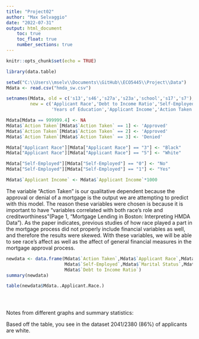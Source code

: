 ```yaml
---
title: "Project02"
author: "Max Selvaggio"
date: "2022-07-31"
output: html_document
    toc: true
    toc_float: true
    number_sections: true
---
```


```r
knitr::opts_chunk$set(echo = TRUE)
```

```r
library(data.table)
```


```r
setwd("C:\\Users\\mselv\\Documents\\GitHub\\ECO5445\\Project\\Data")
Mdata <- read.csv("hmda_sw.csv")

setnames(Mdata, old = c('s13','s46','s27a','s23a','school','s17','s7'), 
         new = c('Applicant Race','Debt to Income Ratio','Self-Employed','Marital Status',
                 'Years of Education','Applicant Income','Action Taken'))

Mdata[Mdata == 999999.4] <- NA
Mdata$`Action Taken`[Mdata$`Action Taken` == 1] <- 'Approved'
Mdata$`Action Taken`[Mdata$`Action Taken` == 2] <- 'Approved'
Mdata$`Action Taken`[Mdata$`Action Taken` == 3] <- 'Denied'

Mdata["Applicant Race"][Mdata["Applicant Race"] == "3"] <- "Black"
Mdata["Applicant Race"][Mdata["Applicant Race"] == "5"] <- "White"

Mdata["Self-Employed"][Mdata["Self-Employed"] == "0"] <- "No"
Mdata["Self-Employed"][Mdata["Self-Employed"] == "1"] <- "Yes"

Mdata$`Applicant Income` <- Mdata$`Applicant Income`*1000
```

The variable "Action Taken" is our qualitative dependent because the approval or denial of a mortgage is the output we are attempting to predict with this model. The reason these variables were chosen is because it is important to have "variables correlated with both race's role and creditworthiness"(Page 1, "Mortgage Lending in Boston: Interpreting HMDA Data"). As the paper indicates, previous studies of how race played a part in the mortgage process did not properly include financial variables as well, and therefore the results were skewed. With these variables, we will be able to see race's affect as well as the affect of general financial measures in the mortgage approval process.

```r
newdata <- data.frame(Mdata$`Action Taken`,Mdata$`Applicant Race`,Mdata$`Applicant Income`,
                      Mdata$`Self-Employed`,Mdata$`Marital Status`,Mdata$`Years of Education`,
                      Mdata$`Debt to Income Ratio`)
summary(newdata)

table(newdata$Mdata..Applicant.Race.) 





```

Notes from different graphs and summary statistics:

Based off the table, you see in the dataset 2041/2380 (86%) of applicants are white.
